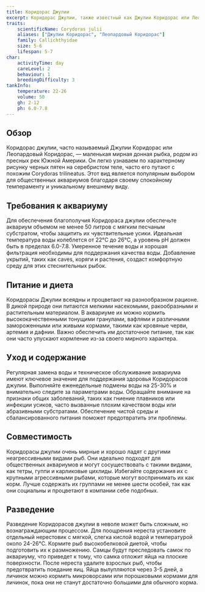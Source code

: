 ```yaml
---
title: Коридорас Джулии
excerpt: Коридорас Джулии, также известный как Джулии Коридорас или Леопардовый Коридорас, — мирная донная рыбка с характерными черными пятнами, идеально подходящая для общественных аквариумов.
traits:
    scientificName: Corydoras julii
    aliases: ["Джулии Коридорас", "Леопардовый Коридорас"]
    family: Callichthyidae
    size: 5-6
    lifespan: 5-7
char:
    activityTime: day
    careLevel: 2
    behaviour: 1
    breedingDifficulty: 3
tankInfo:
    temperature: 22-26
    volume: 50
    gh: 2-12
    ph: 6.0-7.8
---
```


## Обзор
Коридорас джулии, часто называемый Джулии Коридорас или Леопардовый Коридорас, — маленькая мирная донная рыбка, родом из пресных рек Южной Америки. Он легко узнаваем по характерному рисунку черных пятен на серебристом теле, часто его путают с похожим Corydoras trilineatus. Этот вид является популярным выбором для общественных аквариумов благодаря своему спокойному темпераменту и уникальному внешнему виду.

## Требования к аквариуму
Для обеспечения благополучия Коридораса джулии обеспечьте аквариум объемом не менее 50 литров с мягким песчаным субстратом, чтобы защитить их чувствительные усики. Идеальная температура воды колеблется от 22°C до 26°C, а уровень pH должен быть в пределах 6.0-7.8. Умеренное течение воды и хорошая фильтрация необходимы для поддержания качества воды. Добавление укрытий, таких как caves, коряги и растения, создаст комфортную среду для этих стеснительных рыбок.

## Питание и диета
Коридорасы Джулии всеядны и процветают на разнообразном рационе. В дикой природе они питаются мелкими насекомыми, ракообразными и растительным материалом. В аквариуме их можно кормить высококачественными тонущими гранулами, вафлями и различными замороженными или живыми кормами, такими как кровяные черви, артемия и дафнии. Важно обеспечить им достаточное питание, так как они часто упускают кормление из-за своего мирного характера.

## Уход и содержание
Регулярная замена воды и техническое обслуживание аквариума имеют ключевое значение для поддержания здоровья Коридорасов джулии. Выполняйте еженедельные подмены воды на 25-30% и внимательно следите за параметрами воды. Обращайте внимание на признаки общих заболеваний, таких как гниение плавников или инфекции усиков, часто вызванные плохим качеством воды или абразивными субстратами. Обеспечение чистой среды и сбалансированного питания поможет предотвратить эти проблемы.

## Совместимость
Коридорасы джулии очень мирные и хорошо ладят с другими неагрессивными видами рыб. Они идеально подходят для общественных аквариумов и могут сосуществовать с такими видами, как тетры, гуппи и карликовые цихлиды. Избегайте содержания их с крупными агрессивными рыбами, которые могут воспринимать их как корм. Лучше содержать их группами не менее шести особей, так как они социальны и процветают в компании себе подобных.

## Разведение
Разведение Коридорасов джулии в неволе может быть сложным, но вознаграждающим процессом. Для поощрения нереста установите отдельный нерестовик с мягкой, слегка кислой водой и температурой около 24-26°C. Кормите рыб высокобелковой диетой, чтобы подготовить их к размножению. Самцы будут преследовать самок по аквариуму, что приведет к тому, что самка отложит яйца на плоские поверхности. После нереста удалите взрослых рыб, чтобы предотвратить поедание яиц. Яйца вылупляются через 3-5 дней, а личинок можно кормить микроворсами или порошковыми кормами для личинок, пока они не станут достаточно большими для обычного корма.
